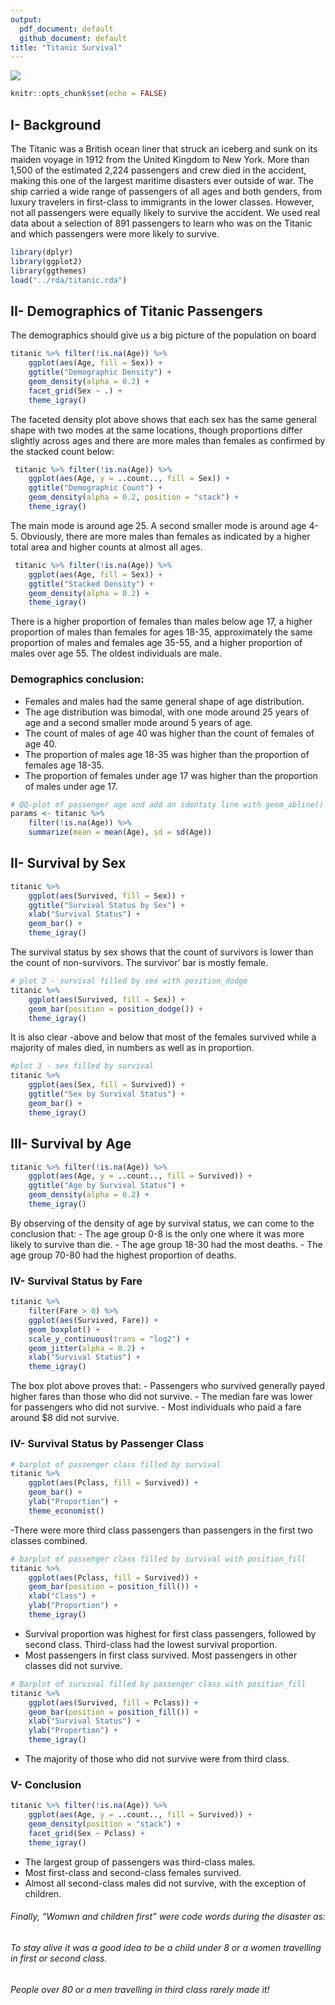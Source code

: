 ```yaml
---
output:
  pdf_document: default
  github_document: default
title: "Titanic Survival"
---
```

![](../../../documents/images/decidit.png)

```r
knitr::opts_chunk$set(echo = FALSE)
```

## I- Background

The Titanic was a British ocean liner that struck an iceberg and sunk on its maiden voyage in 1912 from the United Kingdom to New York. More than 1,500 of the estimated 2,224 passengers and crew died in the accident, making this one of the largest maritime disasters ever outside of war. The ship carried a wide range of passengers of all ages and both genders, from luxury travelers in first-class to immigrants in the lower classes. However, not all passengers were equally likely to survive the accident. We used real data about a selection of 891 passengers to learn who was on the Titanic and which passengers were more likely to survive.

```r
library(dplyr)
library(ggplot2)
library(ggthemes)
load("../rda/titanic.rda")
```

## II- Demographics of Titanic Passengers 
The demographics should give us a big picture of the population on board

```r
titanic %>% filter(!is.na(Age)) %>%
    ggplot(aes(Age, fill = Sex)) +
    ggtitle("Demographic Density") +
    geom_density(alpha = 0.2) +
    facet_grid(Sex ~ .) +
    theme_igray()
```

The faceted density plot above shows that each sex has the same general shape with two modes at the same locations, though proportions differ slightly across ages and there are more males than females as confirmed by the stacked count below:

```r
 titanic %>% filter(!is.na(Age)) %>%
    ggplot(aes(Age, y = ..count.., fill = Sex)) +
    ggtitle("Demographic Count") +
    geom_density(alpha = 0.2, position = "stack") +
    theme_igray()
```

The main mode is around age 25. A second smaller mode is around age 4-5. 
Obviously, there are more males than females as indicated by a higher total area and higher counts at almost all ages. 

```r
 titanic %>% filter(!is.na(Age)) %>%
    ggplot(aes(Age, fill = Sex)) +
    ggtitle("Stacked Density") +
    geom_density(alpha = 0.2) +
    theme_igray()
```

There is a higher proportion of females than males below age 17, a higher proportion of males than females for ages 18-35, approximately the same proportion of males and females age 35-55, and a higher proportion of males over age 55. The oldest individuals are male.

### Demographics conclusion:
- Females and males had the same general shape of age distribution.
-  The age distribution was bimodal, with one mode around 25 years of age and a second smaller mode around 5 years of age. 
- The count of males of age 40 was higher than the count of females of age 40. 
- The proportion of males age 18-35 was higher than the proportion of females age 18-35. 
- The proportion of females under age 17 was higher than the proportion of males under age 17. 

```r
# QQ-plot of passenger age and add an identity line with geom_abline()
params <- titanic %>%
    filter(!is.na(Age)) %>%
    summarize(mean = mean(Age), sd = sd(Age))
```

## II- Survival by Sex

```r
titanic %>%
    ggplot(aes(Survived, fill = Sex)) +
    ggtitle("Survival Status by Sex") +
    xlab("Survival Status") +
    geom_bar() +
    theme_igray()
```

The survival status by sex shows that the count of survivors is lower than the count of non-survivors. The survivor' bar is mostly female. 

```r
# plot 2 - survival filled by sex with position_dodge
titanic %>%
    ggplot(aes(Survived, fill = Sex)) +
    geom_bar(position = position_dodge()) +
    theme_igray()
```

It is also clear -above and below that most of the females survived while a majority of males died, in numbers as well as in proportion.

```r
#plot 3 - sex filled by survival
titanic %>%
    ggplot(aes(Sex, fill = Survived)) +
    ggtitle("Sex by Survival Status") +
    geom_bar() +
    theme_igray()
```

## III- Survival by Age

```r
titanic %>% filter(!is.na(Age)) %>%
    ggplot(aes(Age, y = ..count.., fill = Survived)) +
    ggtitle("Age by Survival Status") +
    geom_density(alpha = 0.2) +
    theme_igray()
```

By observing of the density of age by survival status, we can come to the conclusion that:
- The age group 0-8 is the only one where it was more likely to survive than die.
- The age group 18-30 had the most deaths.
- The age group 70-80 had the highest proportion of deaths.

### IV- Survival Status by Fare 

```r
titanic %>%
    filter(Fare > 0) %>%
    ggplot(aes(Survived, Fare)) +
    geom_boxplot() +
    scale_y_continuous(trans = "log2") +
    geom_jitter(alpha = 0.2) +
    xlab("Survival Status") +
    theme_igray()
```

The box plot above proves that:
- Passengers who survived generally payed higher fares than those who did not survive. 
- The median fare was lower for passengers who did not survive.
- Most individuals who paid a fare around $8 did not survive. 

### IV- Survival Status by Passenger Class

```r
# barplot of passenger class filled by survival
titanic %>%
    ggplot(aes(Pclass, fill = Survived)) +
    geom_bar() +
    ylab("Proportion") +
    theme_economist()
```

-There were more third class passengers than passengers in the first two classes combined. 

```r
# barplot of passenger class filled by survival with position_fill
titanic %>%
    ggplot(aes(Pclass, fill = Survived)) +
    geom_bar(position = position_fill()) +
    xlab("Class") +
    ylab("Proportion") +
    theme_igray()
```

- Survival proportion was highest for first class passengers, followed by second class. Third-class had the lowest survival proportion. 
- Most passengers in first class survived. Most passengers in other classes did not survive. 

```r
# Barplot of survival filled by passenger class with position_fill
titanic %>%
    ggplot(aes(Survived, fill = Pclass)) +
    geom_bar(position = position_fill()) +
    xlab("Survival Status") +
    ylab("Proportion") +
    theme_igray()
```

- The majority of those who did not survive were from third class.


### V- Conclusion

```r
titanic %>% filter(!is.na(Age)) %>%
    ggplot(aes(Age, y = ..count.., fill = Survived)) +
    geom_density(position = "stack") +
    facet_grid(Sex ~ Pclass) +
    theme_igray() 
```

- The largest group of passengers was third-class males.
- Most first-class and second-class females survived. 
- Almost all second-class males did not survive, with the exception of children. 

###### Finally, "Womwn and children first" were code words during the disaster as:
###### To stay alive it was a good idea to be a child under 8 or a women travelling in first or second class.
###### People over 80 or a men travelling in third class rarely made it!